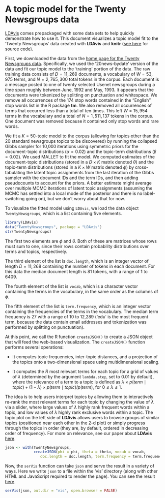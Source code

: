 A topic model for the Twenty Newsgroups data
============================================
[LDAvis](https://github.com/cpsievert/LDAvis/) comes prepackaged with some data sets to help quickly demonstrate how to use it. This document visualizes a topic model fit to the 'Twenty Newsgroups' data created with **LDAvis** and **knitr** ([see here](https://github.com/cpsievert/LDAvis/blob/master/inst/examples/newsgroup/newsgroup.Rmd) for source code). 

First, we downloaded the data from the [home page for the Twenty Newsgroups data](http://qwone.com/~jason/20Newsgroups/). Specifically, we used the '20news-bydate' version of the data and fit our topic model to the 'training' portion of the data. The raw training data consists of $D = 11,269$ documents, a vocabulary of $W = 53,975$ terms, and $N = 2,765,300$ total tokens in the corpus. Each document is a message posted to one of twenty selected Usenet newsgroups during a time span roughly between June, 1992 and May, 1993. It appears that the documents were tokenized by splitting on punctuation and whitespace. We remove all occurrences of the 174 stop words contained in the "English" stop words list in the R package **tm**. We also removed all occurrences of terms that occurred less than a total of ten times. This left $W = 15,954$ terms in the vocabulary and a total of $N = 1,511,137$ tokens in the corpus. One document was removed because it contained only stop words and rare words.

We fit a $K=50$-topic model to the corpus (allowing for topics other than the 20 standard newsgroups topics to be discovered) by running the collapsed Gibbs sampler for 10,000 iterations using symmetric priors for the document-topic distributions ($\alpha = 0.02$) and the topic-term distributions ($\beta = 0.02$). We used MALLET to fit the model. We computed estimates of the document-topic distributions (stored in a $D \times K$ matrix denoted $\theta$) and the topic-term distributions (stored in a $K \times W$ matrix denoted $\phi$) by cross-tabulating the latent topic assignments from the last iteration of the Gibbs sampler with the document IDs and the term IDs, and then adding pseudocounts to account for the priors. A better estimate might average over multiple MCMC iterations of latent topic assignments (assuming the MCMC has settled into a local mode of the posterior and there is no label-switching going on), but we don't worry about that for now.

To visualize the fitted model using `LDAvis`, we load the data object `TwentyNewsgroups`, which is a list containing five elements.

```r
library(LDAvis)
data("TwentyNewsgroups", package = "LDAvis")
str(TwentyNewsgroups)
```

The first two elements are $\phi$ and $\theta$. Both of these are matrices whose rows must sum to one, since their rows contain probability distributions over terms and topics, respectively.

The third element of the list is `doc.length`, which is an integer vector of length $D = 11,268$ containing the number of tokens in each document. For this data the median document length is 81 tokens, with a range of 1 to 6409.

The fourth element of the list is `vocab`, which is a character vector containing the terms in the vocabulary, in the same order as the columns of $\phi$.

The fifth element of the list is `term.frequency`, which is an integer vector containing the frequencies of the terms in the vocabulary. The median term frequency is 27 with a range of 10 to 12,289 ('edu' is the most frequent term, because the data contain email addresses and tokenization was performed by splitting on punctuation).

At this point, we call the R function `createJSON()` to create a JSON object that will feed the web-based visualization. The `createJSON()` function performs several operations:

- It computes topic frequencies, inter-topic distances, and a projection of the topics onto a two-dimensional space using multidimensional scaling.

- It computes the $R$ most relevant terms for each topic for a grid of values of $\lambda$ (determined by the argument `lambda.step`, set to 0.01 by default), where the relevance of a term to a topic is defined as $\lambda \times p(term \mid topic) + (1 - \lambda) \times p(term \mid topic)/p(term)$, for $0 \leq \lambda \leq 1$.

The idea is to help users interpret topics by allowing them to interactively re-rank the most relevant terms for each topic by changing the value of $\lambda$ via a slider, where large values of $\lambda$ highly rank frequent words within a topic, and low values of $\lambda$ highly rank exclusive words within a topic. The topic plot on the left side of **LDAvis** allows users to browse groups of similar topics (positioned near each other in the 2-d plot) or simply progress through the topics in order (they are, by default, ordered in decreasing order of frequency). For more on relevance, see our paper about **LDAvis** [here](http://nlp.stanford.edu/events/illvi2014/papers/sievert-illvi2014.pdf).

```r
json <- with(TwentyNewsgroups, 
             createJSON(phi = phi, theta = theta, vocab = vocab,
                doc.length = doc.length, term.frequency = term.frequency))
```

Now, the `serVis` function can take `json` and serve the result in a variety of ways. Here we write `json` to a file within the 'vis' directory (along with other HTML and JavaScript required to render the page). You can see the result [here](http://cpsievert.github.io/LDAvis/newsgroup/vis).

```r
serVis(json, out.dir = "vis", open.browser = FALSE)
```

